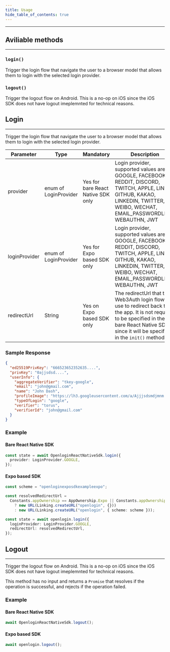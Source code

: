 ```yaml
---
title: Usage
hide_table_of_contents: true
---
```


---

## Aviliable methods

---

### `login()`

Trigger the login flow that navigate the user to a browser model that allows them to login with the selected login provider.

### `logout()`

Trigger the logout flow on Android. This is a no-op on iOS since the iOS SDK does not have logout imeplemnted for technical reasons.

## Login

---

Trigger the login flow that navigate the user to a browser model that allows them to login with the selected login provider.

| Parameter     | Type                  | Mandatory                          | Description                                                                                                                                                                                           |
| ------------- | --------------------- | ---------------------------------- | ----------------------------------------------------------------------------------------------------------------------------------------------------------------------------------------------------- |
| provider      | enum of LoginProvider | Yes for bare React Native SDK only | Login provider, supported values are GOOGLE, FACEBOOK, REDDIT, DISCORD, TWITCH, APPLE, LINE, GITHUB, KAKAO, LINKEDIN, TWITTER, WEIBO, WECHAT, EMAIL_PASSWORDLESS, WEBAUTHN, JWT                       |
| loginProvider | enum of LoginProvider | Yes for Expo based SDK only        | Login provider, supported values are GOOGLE, FACEBOOK, REDDIT, DISCORD, TWITCH, APPLE, LINE, GITHUB, KAKAO, LINKEDIN, TWITTER, WEIBO, WECHAT, EMAIL_PASSWORDLESS, WEBAUTHN, JWT                       |
| redirectUrl   | String                | Yes on Expo based SDK only         | The redirectUrl that the Web3Auth login flow will use to redirect back to the app. It is not required to be specified in the bare React Native SDK since it will be specified in the `init()` method. |

### Sample Response

```json
{
  "ed25519PrivKey": "666523652352635....",
  "privKey": "0ajjsdsd....",
  "userInfo": {
    "aggregateVerifier": "tkey-google",
    "email": "john@gmail.com",
    "name": "John Dash",
    "profileImage": "https://lh3.googleusercontent.com/a/Ajjjsdsmdjmnm...",
    "typeOfLogin": "google",
    "verifier": "torus",
    "verifierId": "john@gmail.com"
  }
}
```

### Example

#### Bare React Native SDK

```typescript
const state = await OpenloginReactNativeSdk.login({
  provider: LoginProvider.GOOGLE,
});
```

#### Expo based SDK

```typescript
const scheme = "openloginexposdkexampleexpo";

const resolvedRedirectUrl =
  Constants.appOwnership == AppOwnership.Expo || Constants.appOwnership == AppOwnership.Guest
    ? new URL(Linking.createURL("openlogin", {}))
    : new URL(Linking.createURL("openlogin", { scheme: scheme }));

const state = await openlogin.login({
  loginProvider: LoginProvider.GOOGLE,
  redirectUrl: resolvedRedirectUrl,
});
```

## Logout

---

Trigger the logout flow on Android. This is a no-op on iOS since the iOS SDK does not have logout imeplemnted for technical reasons.

This method has no input and returns a `Promise` that resolves if the operation is successful, and rejects if the operation failed.

### Example

#### Bare React Native SDK

```typescript
await OpenloginReactNativeSdk.logout();
```

#### Expo based SDK

```typescript
await openlogin.logout();
```
